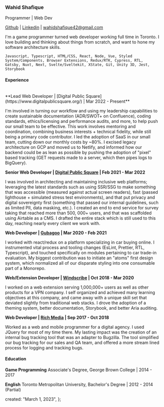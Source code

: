 ### Wahid Shafique

Programmer | Web Dev

[Github](https://github.com/wahidshafique) | [Linkedin](https://www.linkedin.com/in/wahid-shafique-971ab279/) | [wahidshafique42@gmail.com ](mailto:wahidshafique42@gmail.com)

I'm a game programmer turned web developer working full time in Toronto. I love building and thinking about things from scratch, and want to hone my software architecture skills.

```skills
Javascript, Typescript, HTML/CSS, React, Node, Vue, Styled System/Components, Browser Extensions, Redux/RTK, Cypress, RTL, Gatsby, Nuxt, Next, Svelte/Sveltekit, XState, Git, Unity 3D, Jest, Storybook
```

#### Experience

<br />
**Lead Web Developer | [Digital Public Square](https://www.digitalpublicsquare.org/)
| Mar 2022 - Present**

I'm involved in turning our workflow and using my leadership capabilities to create sustainable documentation (ADR/SWOT+ on Confluence), coding standards, ethics/licensing and performance audits, and more, to help push our small team to be effective. This work involves mentoring and coordination, combining business interests + technical fidelity, while still being a primary code contributor. I led the adoption of SaaS in our small team, cutting down our monthly costs by ~80%. I excised legacy architecture on GCP and moved us to Netlify, and informed how our backend could be as lean as possible by pushing the adoption of "pixel" based tracking (GET requests made to a server, which then pipes logs to BigQuery).

**Senior Web Developer | [Digital Public Square](https://www.digitalpublicsquare.org/) | Feb 2021 - Mar 2022**

I was involved in architecting and maintaining inclusive web platforms; leveraging the latest standards such as using SSR/SSG to make something that was accessible (measured against actual screen readers), fast (passed lighthouse + simulated stress test environments), and that put privacy and digital sovereignty first (something that passed our internal guidelines, such as limited PII, data masking, etc.). I created an end to end service for survey taking that reached more than 500, 000+ users, and that was scaffolded using Airtable as a CMS. I drafted the entire stack which is still used to this day, reaching nearly every client we work with.

**Web Developer | [Gubagoo](https://gubagoo.com/) | Mar 2020 - Feb 2021**

I worked with react/redux on a platform specializing in car buying online. I instrumented vital process and tooling changes (EsLint, Prettier, RTL, Typescript), and touched specifically on modules pertaining to car trade-in evaluation. My biggest contribution was to initiate an "atoms" first design system, which normalized all of our disparate styling into one consumable part of a Monorepo.

**Web/Extension Developer | [Windscribe](https://windscribe.com/) | Oct 2018 - Mar 2020**

I worked on a web extension serving 1,000,000+ users as well as other products for a VPN company. I self organized and achieved many learning objectives at this company, and came away with a unique skill set that deviated slightly from traditional web stacks. I drove the adoption of a theming system, better documentation, Storybook, and better Aria auditing.

**Web Developer | [Rich Media](https://www.richmedia.com/) | Sep 2017 - Oct 2018**

Worked as a web and mobile programmer for a digital agency. I used JQuery for most of my time there. My lasting impact was the creation of an internal bug tracking tool that was an adapter to Bugzilla. The tool simplified our bug tracking for our sales and QA team, and offered a more stream lined process for logging and tracking bugs.

#### Education

**Game Programming**
Associate's Degree, George Brown College | 2014 - 2017

**English**
Toronto Metropolitan University, Bachelor's Degree | 2012 - 2014 (Partial)

  created: "March 1, 2023",
};
